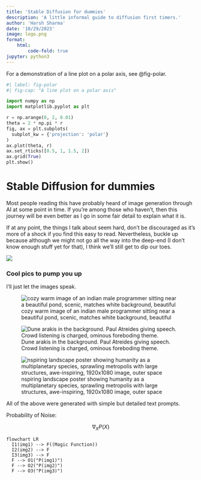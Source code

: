 ```yaml
---
title: 'Stable Diffusion for dummies'
description: 'A little informal guide to diffusion first timers.'
author: 'Harsh Sharma'
date: '10/29/2023'
image: logo.png
format: 
    html: 
        code-fold: true
jupyter: python3
---
```

For a demonstration of a line plot on a polar axis, see @fig-polar.

```python
#| label: fig-polar
#| fig-cap: "A line plot on a polar axis"

import numpy as np
import matplotlib.pyplot as plt

r = np.arange(0, 2, 0.01)
theta = 2 * np.pi * r
fig, ax = plt.subplots(
  subplot_kw = {'projection': 'polar'} 
)
ax.plot(theta, r)
ax.set_rticks([0.5, 1, 1.5, 2])
ax.grid(True)
plt.show()
```

# Stable Diffusion for dummies
Most people reading this have probably heard of image generation through AI at some point in time. If you're among those who haven't, then this journey will be even better as I go in some fair detail to explain what it is.

If at any point, the things I talk about seem hard, don't be discouraged as it's more of a shock if you find this easy to read. Nevertheless, buckle up because although we might not go all the way into the deep-end (I don't know enough stuff yet for that), I think we'll still get to dip our toes. 

![](buckleup.gif)




### Cool pics to pump you up  

I'll just let the images speak.

![cozy warm image of an indian male programmer sitting near a beautiful pond, scenic, matches white background, beautiful](img3.jpg)

![Dune arakis in the background. Paul Atreides giving speech. Crowd listening is charged, ominous foreboding theme.](img4.jpg)

![nspiring landscape poster showing humanity as a multiplanetary species, sprawling metropolis with large structures, awe-inspiring, 1920x1080 image, outer space](img5.jpg)

All of the above were generated with simple but detailed text prompts.

Probability of Noise: 

$$\nabla_X P(X)$$

```mermaid
flowchart LR
  I1(img1) --> F((Magic Function))
  I2(img2) --> F 
  I3(img3) --> F
  F --> O1("P(img1)")
  F --> O2("P(img2)")
  F --> O3("P(img3)")

```

